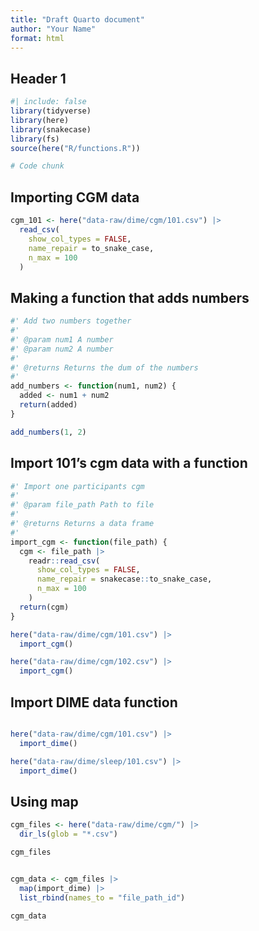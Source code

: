 ```yaml
---
title: "Draft Quarto document"
author: "Your Name"
format: html
---
```


## Header 1

```r
#| include: false
library(tidyverse)
library(here)
library(snakecase)
library(fs)
source(here("R/functions.R"))
```

```r
# Code chunk
```

## Importing CGM data

```r
cgm_101 <- here("data-raw/dime/cgm/101.csv") |>
  read_csv(
    show_col_types = FALSE,
    name_repair = to_snake_case,
    n_max = 100
  )
```

## Making a function that adds numbers

```r
#' Add two numbers together
#'
#' @param num1 A number
#' @param num2 A number
#'
#' @returns Returns the dum of the numbers
#'
add_numbers <- function(num1, num2) {
  added <- num1 + num2
  return(added)
}

add_numbers(1, 2)
```

## Import 101's cgm data with a function

```r
#' Import one participants cgm
#'
#' @param file_path Path to file
#'
#' @returns Returns a data frame
#'
import_cgm <- function(file_path) {
  cgm <- file_path |>
    readr::read_csv(
      show_col_types = FALSE,
      name_repair = snakecase::to_snake_case,
      n_max = 100
    )
  return(cgm)
}

here("data-raw/dime/cgm/101.csv") |>
  import_cgm()

here("data-raw/dime/cgm/102.csv") |>
  import_cgm()
```

## Import DIME data function

```r
```


```r
here("data-raw/dime/cgm/101.csv") |>
  import_dime()

here("data-raw/dime/sleep/101.csv") |>
  import_dime()
```

## Using map

```r
cgm_files <- here("data-raw/dime/cgm/") |>
  dir_ls(glob = "*.csv")

cgm_files


cgm_data <- cgm_files |>
  map(import_dime) |>
  list_rbind(names_to = "file_path_id")

cgm_data
```
